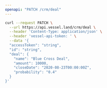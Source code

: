 ```yaml
---
openapi: "PATCH /crm/deal"
---
```


<RequestExample>

```bash Request
curl --request PATCH \
  --url https://api.vessel.land/crm/deal \
  --header 'Content-Type: application/json' \
  --header 'vessel-api-token: ' \
  --data '{
  "accessToken": "string",
  "id": "string",
  "deal": {
    "name": "Blue Cross Deal",
    "amount": 10000,
    "closeDate": "2020-08-23T00:00:00Z",
    "probability": "0.4"
  }
}'
```

</RequestExample>
